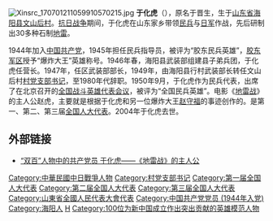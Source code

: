 {{noteTA
|T=于化虎
|1=于化虎
|2=zh-hans:于晋生; zh-hant:于晉生
}}
{{Dablink|此人物姓“[[于姓|-{于}-]]”（发音：Yú<!-- 请参看《国语辞典》及《现代汉语词典》-->）而不是“[[於姓|-{於}-]]”。}}
[[File:Xinsrc_170701211059910570215.jpg|thumb]]
'''于化虎'''（{{bd|1913年||2004年|7月20日|catIdx=Y于}}），原名于晋生，生于[[山东省|山东省]][[海阳县_(清朝)|海阳县]][[文山后村|文山后村]]。[[中國抗日戰爭|抗日战争]]期间，于化虎在山东家乡带领[[民兵|民兵]]与[[日军|日军]]作战，先后研制出30多种石制[[地雷|地雷]]。

1944年加入[[中国共产党|中国共产党]]，1945年担任民兵指导员，被评为“胶东民兵英雄”，[[胶东军区|胶东军区]]授予“爆炸大王”英雄称号。1946年春，海阳县武装部组建县子弟兵团，于化虎任营长。1947年，任区武装部部长，1949年，由海阳县行村武装部长转任文山后村[[村党支部书记|村党支部书记]]，至1980年代辞职。1950年9月，于化虎作为民兵代表，出席了在北京召开的[[全国战斗英雄代表会议|全国战斗英雄代表会议]]，被评为“全国民兵英雄”。电影《[[地雷战_(电影)|地雷战]]》的主人公赵虎，主要就是根据于化虎和另一位爆炸大王[[赵守福|赵守福]]的事迹创作的。是第一、第二、第三届[[全国人大代表|全国人大代表]]。2004年于化虎去世。

== 外部链接 ==
*[http://www.qianhuaweb.com/asrb/html/2011-03/01/content_48758.htm “双百”人物中的共产党员 于化虎——《地雷战》的主人公]{{dead link|date=2018年2月 |bot=InternetArchiveBot |fix-attempted=yes }}

{{DEFAULTSORT:Yu于}}
[[Category:中華民國中日戰爭人物|Category:中華民國中日戰爭人物]]
[[Category:村党支部书记|Category:村党支部书记]]
[[Category:第一届全国人大代表|Category:第一届全国人大代表]]
[[Category:第二届全国人大代表|Category:第二届全国人大代表]]
[[Category:第三届全国人大代表|Category:第三届全国人大代表]]
[[Category:山東省全國人民代表大會代表|Category:山東省全國人民代表大會代表]]
[[Category:中国共产党党员_(1944年入党)|Category:中国共产党党员 (1944年入党)]]
[[Category:海阳人|Category:海阳人]]
[[Category:于姓|H]]
[[Category:100位为新中国成立作出突出贡献的英雄模范人物|Category:100位为新中国成立作出突出贡献的英雄模范人物]]